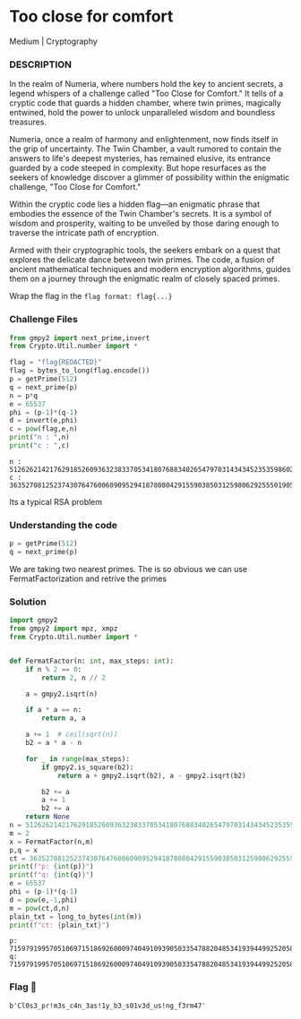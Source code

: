 # Too close for comfort
Medium | Cryptography 
### DESCRIPTION

In the realm of Numeria, where numbers hold the key to ancient secrets, a legend whispers of a challenge called "Too Close for Comfort." It tells of a cryptic code that guards a hidden chamber, where twin primes, magically entwined, hold the power to unlock unparalleled wisdom and boundless treasures.

Numeria, once a realm of harmony and enlightenment, now finds itself in the grip of uncertainty. The Twin Chamber, a vault rumored to contain the answers to life's deepest mysteries, has remained elusive, its entrance guarded by a code steeped in complexity. But hope resurfaces as the seekers of knowledge discover a glimmer of possibility within the enigmatic challenge, "Too Close for Comfort."

Within the cryptic code lies a hidden flag—an enigmatic phrase that embodies the essence of the Twin Chamber's secrets. It is a symbol of wisdom and prosperity, waiting to be unveiled by those daring enough to traverse the intricate path of encryption.

Armed with their cryptographic tools, the seekers embark on a quest that explores the delicate dance between twin primes. The code, a fusion of ancient mathematical techniques and modern encryption algorithms, guides them on a journey through the enigmatic realm of closely spaced primes.

Wrap the flag in the `flag format: flag{...}`

### Challenge Files
```python filename="chall.py" copy
from gmpy2 import next_prime,invert
from Crypto.Util.number import *

flag = "flag{REDACTED}"
flag = bytes_to_long(flag.encode())
p = getPrime(512)
q = next_prime(p)
n = p*q
e = 65537
phi = (p-1)*(q-1)
d = invert(e,phi)
c = pow(flag,e,n)
print("n : ",n)
print("c : ",c)
```
```text filename="output.txt" copy
n :  51262621421762918526093632383370534180768834026547970314343452353598602088230820806033740007328795554570642318252789666763315253509866489972304631274050880096358261400196083773961768871182868182980255954230646365163347738340923164839702959948086049748616395632937734313167798374046524562505972965628250476311
c :  36352708125237430764760060909529418780804291559038503125980629255501905387145728377360035341308086330195140200675778521280834125163178872194321306790556273663838697235094376480117986175292388705005403870523760260925627224110383230794735856903192310702009799631105903896037080675097289706993777714380538272695
```
Its a typical RSA problem

### Understanding the code
```python filename="chall.py" copy {2} /next_prime/
p = getPrime(512)
q = next_prime(p)
```
We are taking two nearest primes. The is so obvious we can use FermatFactorization and retrive the primes

### Solution
```python filename="solve.py" copy
import gmpy2
from gmpy2 import mpz, xmpz
from Crypto.Util.number import *


def FermatFactor(n: int, max_steps: int):
    if n % 2 == 0:
        return 2, n // 2

    a = gmpy2.isqrt(n)

    if a * a == n:
        return a, a

    a += 1  # ceil(sqrt(n))
    b2 = a * a - n

    for _ in range(max_steps):
        if gmpy2.is_square(b2):
            return a + gmpy2.isqrt(b2), a - gmpy2.isqrt(b2)

        b2 += a
        a += 1
        b2 += a
    return None
n = 51262621421762918526093632383370534180768834026547970314343452353598602088230820806033740007328795554570642318252789666763315253509866489972304631274050880096358261400196083773961768871182868182980255954230646365163347738340923164839702959948086049748616395632937734313167798374046524562505972965628250476311
m = 2
x = FermatFactor(n,m)
p,q = x
ct = 36352708125237430764760060909529418780804291559038503125980629255501905387145728377360035341308086330195140200675778521280834125163178872194321306790556273663838697235094376480117986175292388705005403870523760260925627224110383230794735856903192310702009799631105903896037080675097289706993777714380538272695
print(f"p: {int(p)}")
print(f"q: {int(q)}")
e = 65537
phi = (p-1)*(q-1)
d = pow(e,-1,phi)
m = pow(ct,d,n)
plain_txt = long_to_bytes(int(m))
print(f"ct: {plain_txt}")
```
```text filename="output.txt" copy
p: 7159791995705106971518692600097404910939050335478820485341939449925205880647134325454070146449825578592400158599249475957026040350418341470093545761250817
q: 7159791995705106971518692600097404910939050335478820485341939449925205880647134325454070146449825578592400158599249475957026040350418341470093545761250583
```

### Flag 🚩
```text filename="output.txt" copy
b'Cl0s3_pr!m3s_c4n_3as!1y_b3_s01v3d_us!ng_f3rm47'
```